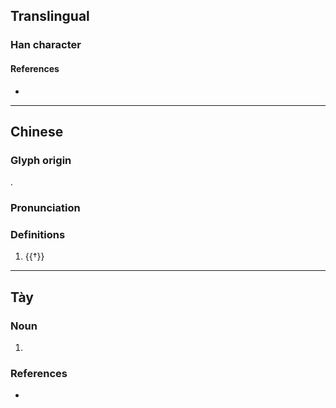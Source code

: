 {{character info}}
==Translingual==

===Han character===
{{Han char|rn=94|rad=犬|as=09|sn=12|four=|canj=KHAHU|ids=⿰犭眉}}

====References====
* {{Han ref|kx=0716.040|dkj=20561|hdz=21361.010|uh=7338|ud=29496}}

----

==Chinese==
{{zh-forms}}

===Glyph origin===
{{Han compound|犭|眉|ls=psc|c1=s|c2=p}}.

===Pronunciation===
{{zh-pron
|m=méi
|mc=y
|oc=y
|cat=n
}}

===Definitions===
{{zh-hanzi}}

# {{†}} {{zh-alt-name|鼬獾|{{vern|Chinese ferret-badger}}}}

----

==Tày==

===Noun===
{{head|tyz|noun}}

# {{tyz-Nom form of|mi|[[bear]]}}

===References===
* {{r:tyz:tdcnt}}